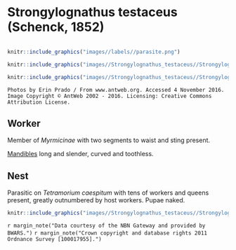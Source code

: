 # **Strongylognathus testaceus** (Schenck, 1852)

```marginfigure
```

```r
knitr::include_graphics("images//labels//parasite.png")
```

```r
knitr::include_graphics("images//Strongylognathus_testaceus//Strongylognathus_testaceus_head.jpg")
```

```r
knitr::include_graphics("images//Strongylognathus_testaceus//Strongylognathus_testaceus_side.jpg")
```

```block
Photos by Erin Prado / From www.antweb.org. Accessed 4 November 2016.
Image Copyright © AntWeb 2002 - 2016. Licensing: Creative Commons Attribution License.
```

## Worker
Member of *Myrmicinae* with two segments to waist and sting present.

[Mandibles](#glossary) long and slender, curved and toothless.

## Nest
Parasitic on *Tetramorium caespitum* with tens of workers and queens present, greatly outnumbered by host workers. Pupae naked.

```r
knitr::include_graphics("images//Strongylognathus_testaceus//Strongylognathus_testaceus_map.png")
```
`r margin_note("Data courtesy of the NBN Gateway and provided by BWARS.")`
`r margin_note("Crown copyright and database rights 2011 Ordnance Survey [100017955].")`

\pagebreak
